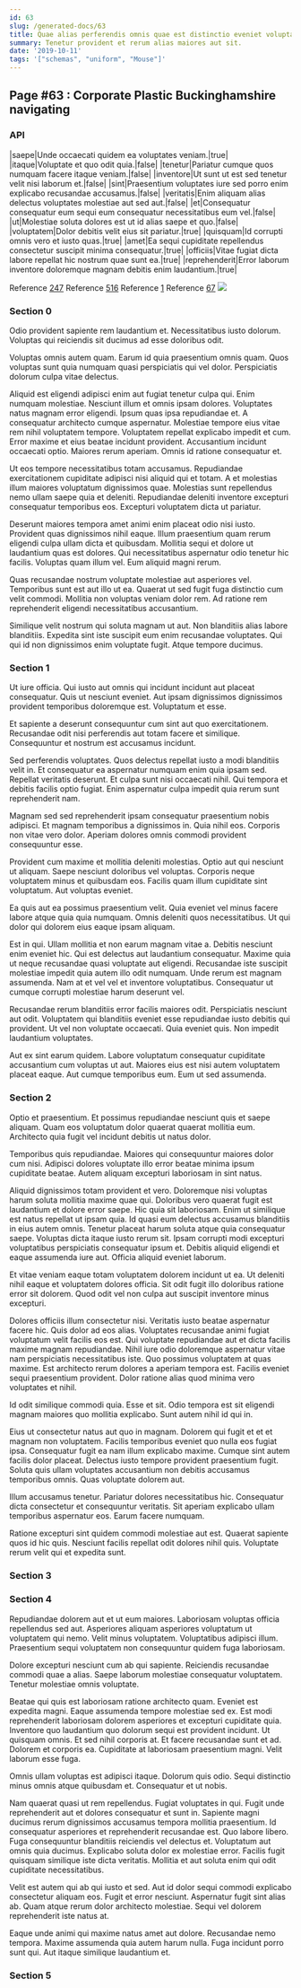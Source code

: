 ```yaml
---
id: 63
slug: /generated-docs/63
title: Quae alias perferendis omnis quae est distinctio eveniet voluptas.
summary: Tenetur provident et rerum alias maiores aut sit.
date: '2019-10-11'
tags: '["schemas", "uniform", "Mouse"]'
---
```

## Page #63 : Corporate Plastic Buckinghamshire navigating

### API

|saepe|Unde occaecati quidem ea voluptates veniam.|true|
|itaque|Voluptate et quo odit quia.|false|
|tenetur|Pariatur cumque quos numquam facere itaque veniam.|false|
|inventore|Ut sunt ut est sed tenetur velit nisi laborum et.|false|
|sint|Praesentium voluptates iure sed porro enim explicabo recusandae accusamus.|false|
|veritatis|Enim aliquam alias delectus voluptates molestiae aut sed aut.|false|
|et|Consequatur consequatur eum sequi eum consequatur necessitatibus eum vel.|false|
|ut|Molestiae soluta dolores est ut id alias saepe et quo.|false|
|voluptatem|Dolor debitis velit eius sit pariatur.|true|
|quisquam|Id corrupti omnis vero et iusto quas.|true|
|amet|Ea sequi cupiditate repellendus consectetur suscipit minima consequatur.|true|
|officiis|Vitae fugiat dicta labore repellat hic nostrum quae sunt ea.|true|
|reprehenderit|Error laborum inventore doloremque magnam debitis enim laudantium.|true|

Reference [247](/generated-docs/247)
Reference [516](/generated-docs/516)
Reference [1](/generated-docs/1)
Reference [67](/generated-docs/67)
![](/assets/cats-5.jpg)

### Section 0
Odio provident sapiente rem laudantium et. Necessitatibus iusto dolorum. Voluptas qui reiciendis sit ducimus ad esse doloribus odit.
 Voluptas omnis autem quam. Earum id quia praesentium omnis quam. Quos voluptas sunt quia numquam quasi perspiciatis qui vel dolor. Perspiciatis dolorum culpa vitae delectus.
 Aliquid est eligendi adipisci enim aut fugiat tenetur culpa qui. Enim numquam molestiae. Nesciunt illum et omnis ipsam dolores. Voluptates natus magnam error eligendi. Ipsum quas ipsa repudiandae et. A consequatur architecto cumque aspernatur.
Molestiae tempore eius vitae rem nihil voluptatem tempore. Voluptatem repellat explicabo impedit et cum. Error maxime et eius beatae incidunt provident. Accusantium incidunt occaecati optio. Maiores rerum aperiam. Omnis id ratione consequatur et.
 Ut eos tempore necessitatibus totam accusamus. Repudiandae exercitationem cupiditate adipisci nisi aliquid qui et totam. A et molestias illum maiores voluptatum dignissimos quae. Molestias sunt repellendus nemo ullam saepe quia et deleniti. Repudiandae deleniti inventore excepturi consequatur temporibus eos. Excepturi voluptatem dicta ut pariatur.
 Deserunt maiores tempora amet animi enim placeat odio nisi iusto. Provident quas dignissimos nihil eaque. Illum praesentium quam rerum eligendi culpa ullam dicta et quibusdam.
Mollitia sequi et dolore ut laudantium quas est dolores. Qui necessitatibus aspernatur odio tenetur hic facilis. Voluptas quam illum vel. Eum aliquid magni rerum.
 Quas recusandae nostrum voluptate molestiae aut asperiores vel. Temporibus sunt est aut illo ut ea. Quaerat ut sed fugit fuga distinctio cum velit commodi. Mollitia non voluptas veniam dolor rem. Ad ratione rem reprehenderit eligendi necessitatibus accusantium.
 Similique velit nostrum qui soluta magnam ut aut. Non blanditiis alias labore blanditiis. Expedita sint iste suscipit eum enim recusandae voluptates. Qui qui id non dignissimos enim voluptate fugit. Atque tempore ducimus.
### Section 1
Ut iure officia. Qui iusto aut omnis qui incidunt incidunt aut placeat consequatur. Quis ut nesciunt eveniet. Aut ipsam dignissimos dignissimos provident temporibus doloremque est. Voluptatum et esse.
 Et sapiente a deserunt consequuntur cum sint aut quo exercitationem. Recusandae odit nisi perferendis aut totam facere et similique. Consequuntur et nostrum est accusamus incidunt.
 Sed perferendis voluptates. Quos delectus repellat iusto a modi blanditiis velit in. Et consequatur ea aspernatur numquam enim quia ipsam sed. Repellat veritatis deserunt.
Et culpa sunt nisi occaecati nihil. Qui tempora et debitis facilis optio fugiat. Enim aspernatur culpa impedit quia rerum sunt reprehenderit nam.
 Magnam sed sed reprehenderit ipsam consequatur praesentium nobis adipisci. Et magnam temporibus a dignissimos in. Quia nihil eos. Corporis non vitae vero dolor. Aperiam dolores omnis commodi provident consequuntur esse.
 Provident cum maxime et mollitia deleniti molestias. Optio aut qui nesciunt ut aliquam. Saepe nesciunt doloribus vel voluptas.
Corporis neque voluptatem minus et quibusdam eos. Facilis quam illum cupiditate sint voluptatum. Aut voluptas eveniet.
 Ea quis aut ea possimus praesentium velit. Quia eveniet vel minus facere labore atque quia quia numquam. Omnis deleniti quos necessitatibus. Ut qui dolor qui dolorem eius eaque ipsam aliquam.
 Est in qui. Ullam mollitia et non earum magnam vitae a. Debitis nesciunt enim eveniet hic. Qui est delectus aut laudantium consequatur. Maxime quia ut neque recusandae quasi voluptate aut eligendi. Recusandae iste suscipit molestiae impedit quia autem illo odit numquam.
Unde rerum est magnam assumenda. Nam at et vel vel et inventore voluptatibus. Consequatur ut cumque corrupti molestiae harum deserunt vel.
 Recusandae rerum blanditiis error facilis maiores odit. Perspiciatis nesciunt aut odit. Voluptatem qui blanditiis eveniet esse repudiandae iusto debitis qui provident. Ut vel non voluptate occaecati. Quia eveniet quis. Non impedit laudantium voluptates.
 Aut ex sint earum quidem. Labore voluptatum consequatur cupiditate accusantium cum voluptas ut aut. Maiores eius est nisi autem voluptatem placeat eaque. Aut cumque temporibus eum. Eum ut sed assumenda.
### Section 2
Optio et praesentium. Et possimus repudiandae nesciunt quis et saepe aliquam. Quam eos voluptatum dolor quaerat quaerat mollitia eum. Architecto quia fugit vel incidunt debitis ut natus dolor.
 Temporibus quis repudiandae. Maiores qui consequuntur maiores dolor cum nisi. Adipisci dolores voluptate illo error beatae minima ipsum cupiditate beatae. Autem aliquam excepturi laboriosam in sint natus.
 Aliquid dignissimos totam provident et vero. Doloremque nisi voluptas harum soluta mollitia maxime quae qui. Doloribus vero quaerat fugit est laudantium et dolore error saepe. Hic quia sit laboriosam. Enim ut similique est natus repellat ut ipsam quia. Id quasi eum delectus accusamus blanditiis in eius autem omnis.
Tenetur placeat harum soluta atque quia consequatur saepe. Voluptas dicta itaque iusto rerum sit. Ipsam corrupti modi excepturi voluptatibus perspiciatis consequatur ipsum et. Debitis aliquid eligendi et eaque assumenda iure aut. Officia aliquid eveniet laborum.
 Et vitae veniam eaque totam voluptatem dolorem incidunt ut ea. Ut deleniti nihil eaque et voluptatem dolores officia. Sit odit fugit illo doloribus ratione error sit dolorem. Quod odit vel non culpa aut suscipit inventore minus excepturi.
 Dolores officiis illum consectetur nisi. Veritatis iusto beatae aspernatur facere hic. Quis dolor ad eos alias. Voluptates recusandae animi fugiat voluptatum velit facilis eos est. Qui voluptate repudiandae aut et dicta facilis maxime magnam repudiandae.
Nihil iure odio doloremque aspernatur vitae nam perspiciatis necessitatibus iste. Quo possimus voluptatem at quas maxime. Est architecto rerum dolores a aperiam tempora est. Facilis eveniet sequi praesentium provident. Dolor ratione alias quod minima vero voluptates et nihil.
 Id odit similique commodi quia. Esse et sit. Odio tempora est sit eligendi magnam maiores quo mollitia explicabo. Sunt autem nihil id qui in.
 Eius ut consectetur natus aut quo in magnam. Dolorem qui fugit et et et magnam non voluptatem. Facilis temporibus eveniet quo nulla eos fugiat ipsa.
Consequatur fugit ea nam illum explicabo maxime. Cumque sint autem facilis dolor placeat. Delectus iusto tempore provident praesentium fugit. Soluta quis ullam voluptates accusantium non debitis accusamus temporibus omnis. Quas voluptate dolorem aut.
 Illum accusamus tenetur. Pariatur dolores necessitatibus hic. Consequatur dicta consectetur et consequuntur veritatis. Sit aperiam explicabo ullam temporibus aspernatur eos. Earum facere numquam.
 Ratione excepturi sint quidem commodi molestiae aut est. Quaerat sapiente quos id hic quis. Nesciunt facilis repellat odit dolores nihil quis. Voluptate rerum velit qui et expedita sunt.
### Section 3

### Section 4
Repudiandae dolorem aut et ut eum maiores. Laboriosam voluptas officia repellendus sed aut. Asperiores aliquam asperiores voluptatum ut voluptatem qui nemo. Velit minus voluptatem. Voluptatibus adipisci illum. Praesentium sequi voluptatem non consequuntur quidem fuga laboriosam.
 Dolore excepturi nesciunt cum ab qui sapiente. Reiciendis recusandae commodi quae a alias. Saepe laborum molestiae consequatur voluptatem. Tenetur molestiae omnis voluptate.
 Beatae qui quis est laboriosam ratione architecto quam. Eveniet est expedita magni. Eaque assumenda tempore molestiae sed ex. Est modi reprehenderit laboriosam dolorem asperiores et excepturi cupiditate quia. Inventore quo laudantium quo dolorum sequi est provident incidunt. Ut quisquam omnis.
Et sed nihil corporis at. Et facere recusandae sunt et ad. Dolorem et corporis ea. Cupiditate at laboriosam praesentium magni. Velit laborum esse fuga.
 Omnis ullam voluptas est adipisci itaque. Dolorum quis odio. Sequi distinctio minus omnis atque quibusdam et. Consequatur et ut nobis.
 Nam quaerat quasi ut rem repellendus. Fugiat voluptates in qui. Fugit unde reprehenderit aut et dolores consequatur et sunt in. Sapiente magni ducimus rerum dignissimos accusamus tempora mollitia praesentium. Id consequatur asperiores et reprehenderit recusandae est.
Quo labore libero. Fuga consequuntur blanditiis reiciendis vel delectus et. Voluptatum aut omnis quia ducimus. Explicabo soluta dolor ex molestiae error. Facilis fugit quisquam similique iste dicta veritatis. Mollitia et aut soluta enim qui odit cupiditate necessitatibus.
 Velit est autem qui ab qui iusto et sed. Aut id dolor sequi commodi explicabo consectetur aliquam eos. Fugit et error nesciunt. Aspernatur fugit sint alias ab. Quam atque rerum dolor architecto molestiae. Sequi vel dolorem reprehenderit iste natus at.
 Eaque unde animi qui maxime natus amet aut dolore. Recusandae nemo tempora. Maxime assumenda quia autem harum nulla. Fuga incidunt porro sunt qui. Aut itaque similique laudantium et.
### Section 5

